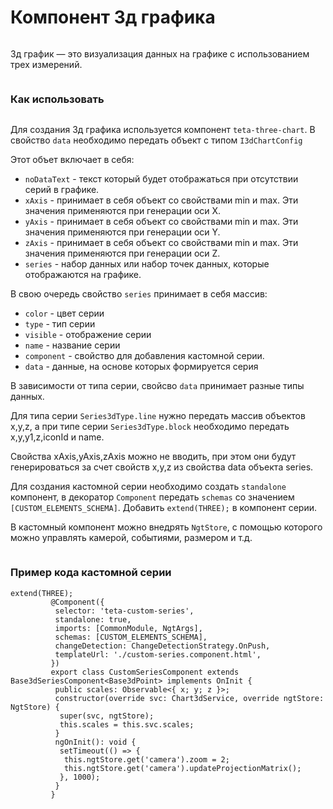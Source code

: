 
<Meta of={ThreeStories}/>

<div class='column gap-24'>
  <h1>Компонент 3д графика</h1>
  <div class='column'>
    <p>3д график — это визуализация данных на графике с использованием трех измерений.</p>
  </div>
  <h3>Как использовать</h3>
  <div class='column'>
    <p>Для создания 3д графика используется компонент <code>teta-three-chart</code>. В свойство <code>data</code> необходимо передать объект с типом <code>I3dChartConfig</code></p>
    <p>Этот объет включает в себя:</p>
    <ul>
      <li><code>noDataText</code> - текст который будет отображаться при отсутствии серий в графике.</li>
      <li><code>xAxis</code> - принимает в себя объект со свойствами min и max. Эти значения применяются при генерации оси X. </li>
      <li><code>yAxis</code> - принимает в себя объект со свойствами min и max. Эти значения применяются при генерации оси Y.</li>
      <li><code>zAxis</code> - принимает в себя объект со свойствами min и max. Эти значения применяются при генерации оси Z.</li>
      <li><code>series</code> - набор данных или набор точек данных, которые отображаются на графике.</li>
    </ul>
    <p>В свою очередь свойство <code>series</code> принимает в себя массив:</p>
    <ul>
      <li><code>color</code> - цвет серии</li>
      <li><code>type</code> - тип серии</li>
      <li><code>visible</code> - отображение серии</li>
      <li><code>name</code> - название серии</li>
      <li><code>component</code> - свойство для добавления кастомной серии.</li>
      <li><code>data</code> - данные, на основе которых формируется серия</li>
    </ul>
    <p>В зависимости от типа серии, свойсво <code>data</code> принимает разные типы данных.</p>
    <p>Для типа серии <code>Series3dType.line</code> нужно передать массив объектов  x,y,z, а при типе серии <code>Series3dType.block</code> необходимо передать x,y,y1,z,iconId и name.</p>
    <p>Свойства xAxis,yAxis,zAxis можно не вводить, при этом они будут генерироваться за счет свойств x,y,z из свойства data объекта series.</p>
    <p>Для создания кастомной серии необходимо создать <code>standalone</code> компонент, в декоратор <code>Component</code> передать <code>schemas</code> со значением <code>[CUSTOM_ELEMENTS_SCHEMA]</code>. Добавить <code>extend(THREE);</code> в компонент серии.</p>
    <p>В кастомный компонент можно внедрять <code>NgtStore</code>, с помощью которого можно управлять камерой, событиями, размером и т.д.</p>
  </div>
  <h3>Пример кода кастомной серии</h3>
  <div>
    <p>
      <pre><code>extend(THREE);
        &nbsp;@Component(&#123;
        &nbsp;&nbsp;selector: 'teta-custom-series',
        &nbsp;&nbsp;standalone: true,
        &nbsp;&nbsp;imports: [CommonModule, NgtArgs],
        &nbsp;&nbsp;schemas: [CUSTOM_ELEMENTS_SCHEMA],
        &nbsp;&nbsp;changeDetection: ChangeDetectionStrategy.OnPush,
        &nbsp;&nbsp;templateUrl: './custom-series.component.html',
        &nbsp;&#125;)
        &nbsp;export class CustomSeriesComponent extends Base3dSeriesComponent&lt;Base3dPoint&gt; implements OnInit &#123;
        &nbsp;&nbsp;public scales: Observable&lt;&#123; x; y; z &#125;&gt;;
        &nbsp;&nbsp;constructor(override svc: Chart3dService, override ngtStore: NgtStore) &#123;
        &nbsp;&nbsp;&nbsp;super(svc, ngtStore);
        &nbsp;&nbsp;&nbsp;this.scales = this.svc.scales;
        &nbsp;&nbsp;&#125;
        &nbsp;&nbsp;ngOnInit(): void &#123;
        &nbsp;&nbsp;&nbsp;setTimeout(() => &#123;
        &nbsp;&nbsp;&nbsp;&nbsp;this.ngtStore.get('camera').zoom = 2;
        &nbsp;&nbsp;&nbsp;&nbsp;this.ngtStore.get('camera').updateProjectionMatrix();
        &nbsp;&nbsp;&nbsp;&#125;, 1000);
        &nbsp;&nbsp;&#125;
        &nbsp;&#125;</code></pre>
    </p>

  </div>
</div>
